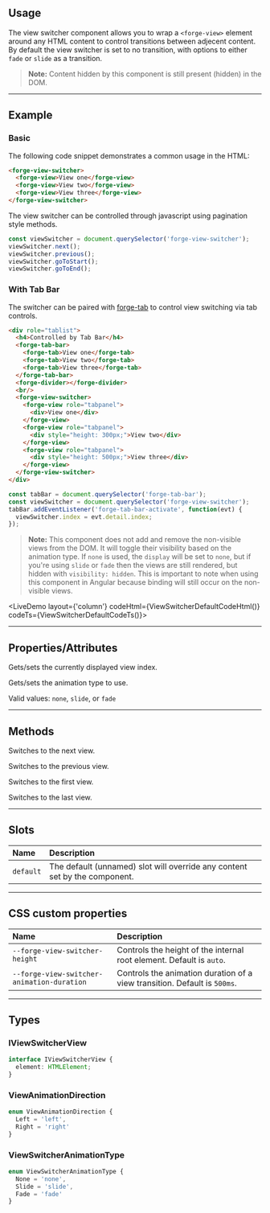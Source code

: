 
<PageSection>

## Usage

The view switcher component allows you to wrap a `<forge-view>` element around any HTML content to control transitions between adjecent content.
By default the view switcher is set to no transition, with options to either `fade` or `slide` as a transition.

> **Note:** Content hidden by this component is still present (hidden) in the DOM.

</PageSection>

---

<PageSection>

## Example

### Basic
The following code snippet demonstrates a common usage in the HTML:

```html
<forge-view-switcher>
  <forge-view>View one</forge-view>
  <forge-view>View two</forge-view>
  <forge-view>View three</forge-view>
</forge-view-switcher>
```

The view switcher can be controlled through javascript using pagination style methods.

```js
const viewSwitcher = document.querySelector('forge-view-switcher');
viewSwitcher.next();
viewSwitcher.previous();
viewSwitcher.goToStart();
viewSwitcher.goToEnd();
```

### With Tab Bar

The switcher can be paired with [forge-tab](?path=/story/components-tab-bar--default) to control view switching via tab controls.

```html
<div role="tablist">
  <h4>Controlled by Tab Bar</h4>
  <forge-tab-bar>
    <forge-tab>View one</forge-tab>
    <forge-tab>View two</forge-tab>
    <forge-tab>View three</forge-tab>
  </forge-tab-bar>
  <forge-divider></forge-divider>
  <br/>
  <forge-view-switcher>
    <forge-view role="tabpanel">
      <div>View one</div>
    </forge-view>
    <forge-view role="tabpanel">
      <div style="height: 300px;">View two</div>
    </forge-view>
    <forge-view role="tabpanel">
      <div style="height: 500px;">View three</div>
    </forge-view>
  </forge-view-switcher>
</div>
```

```js
const tabBar = document.querySelector('forge-tab-bar');
const viewSwitcher = document.querySelector('forge-view-switcher');
tabBar.addEventListener('forge-tab-bar-activate', function(evt) {
  viewSwitcher.index = evt.detail.index;
});
```

> **Note:** This component does not add and remove the non-visible views from the DOM. It will toggle their visibility based on the animation type. If `none` is used, the `display` will be set to `none`, but if you're using `slide` or `fade` then the views are still rendered, but hidden with `visibility: hidden`. This is important to note when using this component in Angular because binding will still occur on the non-visible views.

<LiveDemo 
layout={'column'} 
codeHtml={ViewSwitcherDefaultCodeHtml()} 
codeTs={ViewSwitcherDefaultCodeTs()}>
  <ViewSwitcherDemo/>
</LiveDemo>

</PageSection>

---

<PageSection>

## Properties/Attributes

<PropertyDef name="index" type="number" defaultValue="0">

  Gets/sets the currently displayed view index.

</PropertyDef>

<PropertyDef name="animationType" type="string" defaultValue="none">

  Gets/sets the animation type to use.

  Valid values: `none`, `slide`, or `fade`

</PropertyDef>

</PageSection>

---

<PageSection>

## Methods

<MethodDef name="next(): void">

  Switches to the next view.

</MethodDef>

<MethodDef name="previous(): void">

  Switches to the previous view.

</MethodDef>

<MethodDef name="goToStart(): void">

  Switches to the first view.

</MethodDef>

<MethodDef name="goToEnd(): void">

  Switches to the last view.

</MethodDef>

</PageSection>

---

<PageSection>

## Slots

| Name               | Description
| :------------------| :--------------------
| `default`          | The default (unnamed) slot will override any content set by the component.

</PageSection>

---

<PageSection>

## CSS custom properties

| Name                                   | Description
| :--------------------------------------| :-----------------
| `--forge-view-switcher-height`             | Controls the height of the internal root element. Default is `auto`.
| `--forge-view-switcher-animation-duration` | Controls the animation duration of a view transition. Default is `500ms`.

</PageSection>

---

<PageSection>

## Types

### IViewSwitcherView

```ts
interface IViewSwitcherView {
  element: HTMLElement;
}
```

### ViewAnimationDirection

```ts
enum ViewAnimationDirection {
  Left = 'left',
  Right = 'right'
}
```

### ViewSwitcherAnimationType

```ts
enum ViewSwitcherAnimationType {
  None = 'none',
  Slide = 'slide',
  Fade = 'fade'
}
```


</PageSection>
